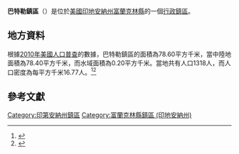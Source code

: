 {{noteTA
|G1=USState
|G2=地名
|G3=Unit
}}
{{Infobox settlement
|official_name            = 巴特勒鎮區
|native_name = Butler Township
|settlement_type          = [[行政鎮區|行政鎮區]]
|image_skyline            = 
|imagesize                = 
|image_map                = Map highlighting Butler Township, Franklin County, Indiana.svg
|mapsize                  = 250px
|pushpin_map  =USA Indiana
|pushpin_label = 巴特勒鎮區
|pushpin_label_position   = top
|pushpin_map_caption      = 巴特勒鎮區在印地安納州的位置
|subdivision_type         = [[世界政區索引|國家]]
|subdivision_type1        = [[美国州份|州份]]
|subdivision_type2        = [[印地安納州行政区划|縣]]
|subdivision_name         = [[美国|美国]]
|subdivision_name1        = [[印地安納州|印地安納州]]
|subdivision_name2        = [[富蘭克林縣_(印地安納州)|富蘭克林縣]]
|elevation_ft             = 915
|elevation_m              = 279
|timezone                 = [[北美东部時區|北美东部時區]]
|area_total_km2           = 78.60
|area_land_km2            = 78.40
|area_water_km2           = 0.20
|area_total_sq_mi         = 
|area_land_sq_mi          = 
|area_water_sq_mi         = 
|population_as_of         = [[2010年美國人口普查|2010]]
|population_footnotes     = 
|population_total         = 1318
|population_density_km2   = auto
|population_density_sq_mi = auto
|utc_offset               = -5
|coordinates              = {{coord|39|20|55|N|85|07|24|W|type:city_region:US-AL_source:GNS-enwiki|display=inline,title}}
| coor_pinpoint           = 
| coordinates_footnotes   = 
|timezone_DST             = EDT
|utc_offset_DST           = -4
|postal_code_type         = [[美國郵區編號|郵區編號]]
|postal_code              = 
|area_code                = {{link-en|电话区号812|Area code 812|812}}
|blank_name = [[地名信息系统|GNIS ID]]
|blank_info = 453149
}}
'''巴特勒鎮區'''（{{lang-en|Butler Township}}）是位於[[美國|美國]][[印地安納州|印地安納州]][[富蘭克林縣_(印地安納州)|富蘭克林縣]]的一個[[行政鎮區|行政鎮區]]。

== 地方資料 ==
根據[[2010年美國人口普查|2010年美國人口普查]]的數據，巴特勒鎮區的面積為78.60平方千米，當中陸地面積為78.40平方千米，而水域面積為0.20平方千米。當地共有人口1318人，而人口密度為每平方千米16.77人。<ref name="GR8">{{cite web|url=http://factfinder2.census.gov|publisher=[[美国人口调查局|美国人口调查局]]|accessdate=2011-05-14|title=American FactFinder|archive-date=2013-09-11|archive-url=https://web.archive.org/web/20130911234518/http://factfinder2.census.gov/|dead-url=no}}</ref><ref>{{cite web|url=https://www.citypopulation.de/en/usa/illinois/admin/|title=USA: Illinois (Counties and Townships) - City Population|accessdate=2020-07-15|archive-date=2020-04-22|archive-url=https://web.archive.org/web/20200422090607/https://www.citypopulation.de/en/usa/illinois/admin/|dead-url=no}}</ref>

== 參考文獻 ==
{{reflist}}

{{富蘭克林縣 (印地安納州)}}

{{DEFAULTSORT:Butler Township}}
[[Category:印第安納州鎮區|Category:印第安納州鎮區]]
[[Category:富蘭克林縣鎮區_(印地安納州)|Category:富蘭克林縣鎮區 (印地安納州)]]

{{Indiana-geo-stub}}